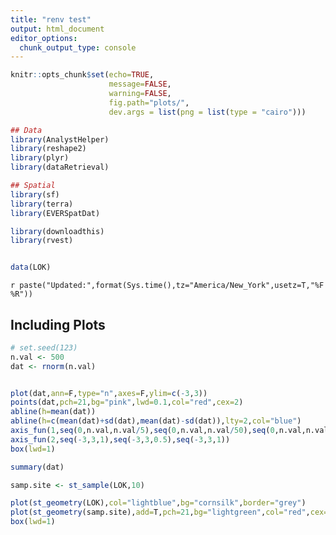 ```yaml
---
title: "renv test"
output: html_document
editor_options: 
  chunk_output_type: console
---
```


```r
knitr::opts_chunk$set(echo=TRUE,
                      message=FALSE,
                      warning=FALSE,
                      fig.path="plots/",
                      dev.args = list(png = list(type = "cairo")))
```

```r
## Data 
library(AnalystHelper)
library(reshape2)
library(plyr)
library(dataRetrieval)

## Spatial
library(sf)
library(terra)
library(EVERSpatDat)

library(downloadthis)
library(rvest)


data(LOK)
```

`r paste("Updated:",format(Sys.time(),tz="America/New_York",usetz=T,"%F %R"))`

## Including Plots

```r
# set.seed(123)
n.val <- 500
dat <- rnorm(n.val)


plot(dat,ann=F,type="n",axes=F,ylim=c(-3,3))
points(dat,pch=21,bg="pink",lwd=0.1,col="red",cex=2)
abline(h=mean(dat))
abline(h=c(mean(dat)+sd(dat),mean(dat)-sd(dat)),lty=2,col="blue")
axis_fun(1,seq(0,n.val,n.val/5),seq(0,n.val,n.val/50),seq(0,n.val,n.val/5))
axis_fun(2,seq(-3,3,1),seq(-3,3,0.5),seq(-3,3,1))
box(lwd=1)

summary(dat)
```


```r
samp.site <- st_sample(LOK,10)

plot(st_geometry(LOK),col="lightblue",bg="cornsilk",border="grey")
plot(st_geometry(samp.site),add=T,pch=21,bg="lightgreen",col="red",cex=1.5,lwd=0.1)
box(lwd=1)
```